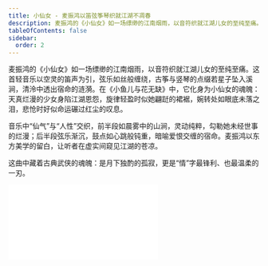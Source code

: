 ```yaml
---
title: 小仙女 - 麦振鸿以笛弦筝琴织就江湖不凋春
description: 麦振鸿的《小仙女》如一场缥缈的江南烟雨，以音符织就江湖儿女的至纯至痛。这首轻音乐以空灵的笛声为引，弦乐如丝般缠绕，古筝与竖琴的点缀若星子坠入溪涧，清泠中透出宿命的涟漪。在《小鱼儿与花无缺》中，它化身为小仙女的魂魄：天真烂漫的少女身陷江湖恩怨，旋律轻盈时似她翩跹的裙裾，婉转处如眼底未落之泪，悲怆时好似命运碾过红尘的叹息。
tableOfContents: false
sidebar:
  order: 2
---
```


麦振鸿的《小仙女》如一场缥缈的江南烟雨，以音符织就江湖儿女的至纯至痛。这首轻音乐以空灵的笛声为引，弦乐如丝般缠绕，古筝与竖琴的点缀若星子坠入溪涧，清泠中透出宿命的涟漪。在《小鱼儿与花无缺》中，它化身为小仙女的魂魄：天真烂漫的少女身陷江湖恩怨，旋律轻盈时似她翩跹的裙裾，婉转处如眼底未落之泪，悲怆时好似命运碾过红尘的叹息。

音乐中“仙气”与“人性”交织，前半段如晨雾中的山涧，灵动纯粹，勾勒她未经世事的烂漫；后半段弦乐渐沉，鼓点如心跳般钝重，暗喻爱恨交缠的宿命。麦振鸿以东方美学的留白，让听者在虚实间窥见江湖的苍凉。

这曲中藏着古典武侠的魂魄：是月下独酌的孤寂，更是“情”字最锋利、也最温柔的一刃。

<iframe class="bili-video" src="//player.bilibili.com/player.html?isOutside=true&aid=114325402424265&bvid=BV14qdhY5Ezh&cid=29377430852&p=1" scrolling="no" border="0" frameborder="no" framespacing="0" allowfullscreen="true"></iframe>